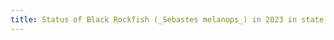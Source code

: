 ```yaml
---
title: Status of Black Rockfish (_Sebastes melanops_) in 2023 in state and federal waters off Washington state
---
```


